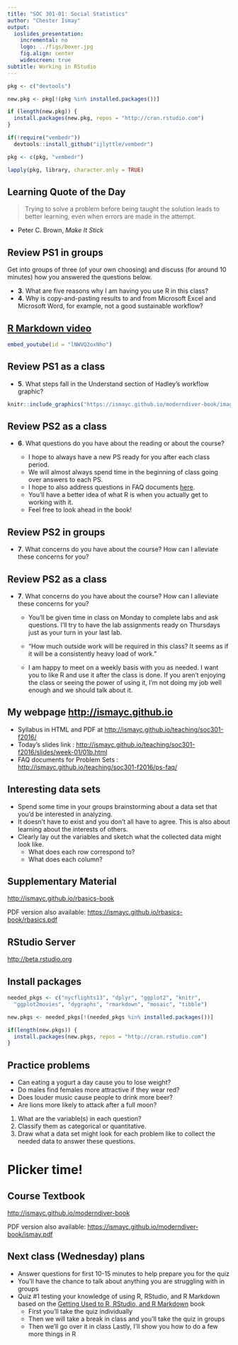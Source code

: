 ```yaml
---
title: "SOC 301-01: Social Statistics"
author: "Chester Ismay"
output:
  ioslides_presentation:
    incremental: no
    logo: ../figs/boxer.jpg
    fig.align: center
    widescreen: true
subtitle: Working in RStudio
---
```


```r
pkg <- c("devtools")

new.pkg <- pkg[!(pkg %in% installed.packages())]

if (length(new.pkg)) {
  install.packages(new.pkg, repos = "http://cran.rstudio.com")
}

if(!require("vembedr"))
  devtools::install_github("ijlyttle/vembedr")

pkg <- c(pkg, "vembedr")

lapply(pkg, library, character.only = TRUE)
```


## Learning Quote of the Day {.flexbox .vcenter}

> Trying to solve a problem before being taught the solution leads to better learning, even when errors are made in the attempt.

- Peter C. Brown, _Make It Stick_


## Review PS1 in groups

Get into groups of three (of your own choosing) and discuss (for around 10 minutes)
how you answered the questions below.

- **3**. What are five reasons why I am having you use R in this class?
- **4**. Why is copy-and-pasting results to and from Microsoft Excel and Microsoft Word, for example, not a good sustainable workflow?

## [R Markdown video](https://www.youtube.com/watch?v=lNWVQ2oxNho)

```r
embed_youtube(id = "lNWVQ2oxNho")
```


## Review PS1 as a class

- **5**. What steps fall in the Understand section of Hadley's workflow graphic?

```r
knitr::include_graphics("https://ismayc.github.io/moderndiver-book/images/tidy1.png")
```

## Review PS2 as a class

- **6**. What questions do you have about the reading or about the course?

    - I hope to always have a new PS ready for you after each class period.
    - We will almost always spend time in the beginning of class going over answers to each PS.
    - I hope to also address questions in FAQ documents [here](http://ismayc.github.io/teaching/soc301-f2016/ps-faq/).
    - You'll have a better idea of what R is when you actually get to working with it.
    - Feel free to look ahead in the book!

## Review PS2 in groups

- **7**. What concerns do you have about the course? How can I alleviate these concerns for you?

## Review PS2 as a class

- **7**. What concerns do you have about the course? How can I alleviate these concerns for you?

    - You'll be given time in class on Monday to complete labs and ask questions.  I'll try to have the lab assignments ready on Thursdays just as your turn in your last lab.

    - "How much outside work will be required in this class? It seems as if it will be a consistently heavy load of work."
    
    - I am happy to meet on a weekly basis with you as needed.  I want you to like R and use it after the class is done.  If you aren't enjoying the class or seeing the power of using it, I'm not doing my job well enough and we should talk about it.

## My webpage <http://ismayc.github.io>

- Syllabus in HTML and PDF at <http://ismayc.github.io/teaching/soc301-f2016/>
- Today's slides link : <http://ismayc.github.io/teaching/soc301-f2016/slides/week-01/01b.html>
- FAQ documents for Problem Sets : <http://ismayc.github.io/teaching/soc301-f2016/ps-faq/>

## Interesting data sets

- Spend some time in your groups brainstorming about a data set that you'd be interested in analyzing.
- It doesn't have to exist and you don't all have to agree.  This is also about learning about the
interests of others.
- Clearly lay out the variables and sketch what the collected data might look like.
    - What does each row correspond to?
    - What does each column?

## Supplementary Material

<http://ismayc.github.io/rbasics-book>

PDF version also available:  <https://ismayc.github.io/rbasics-book/rbasics.pdf>

## RStudio Server

<http://beta.rstudio.org>


## Install packages

```r
needed_pkgs <- c("nycflights13", "dplyr", "ggplot2", "knitr", 
  "ggplot2movies", "dygraphs", "rmarkdown", "mosaic", "tibble")

new.pkgs <- needed_pkgs[!(needed_pkgs %in% installed.packages())]

if(length(new.pkgs)) {
  install.packages(new.pkgs, repos = "http://cran.rstudio.com")
}
```


## Practice problems

- Can eating a yogurt a day cause you to lose weight?
- Do males find females more attractive if they wear red?
- Does louder music cause people to drink more beer?
- Are lions more likely to attack after a full moon?

1. What are the variable(s) in each question?
2. Classify them as categorical or quantitative.
3. Draw what a data set might look for each problem like to collect the needed data to answer these questions.

# Plicker time!

## Course Textbook

<http://ismayc.github.io/moderndiver-book>

PDF version also available: <https://ismayc.github.io/moderndiver-book/ismay.pdf>

## Next class (Wednesday) plans

- Answer questions for first 10-15 minutes to help prepare you for the quiz
- You'll have the chance to talk about anything you are struggling with in groups
- Quiz #1 testing your knowledge of using R, RStudio, and R Markdown based on the
[Getting Used to R, RStudio, and R Markdown](http://ismayc.github.io/rbasics-book) book
    - First you'll take the quiz individually
    - Then we will take a break in class and you'll take the quiz in groups
    - Then we'll go over it in class
Lastly, I'll show you how to do a few more things in R
